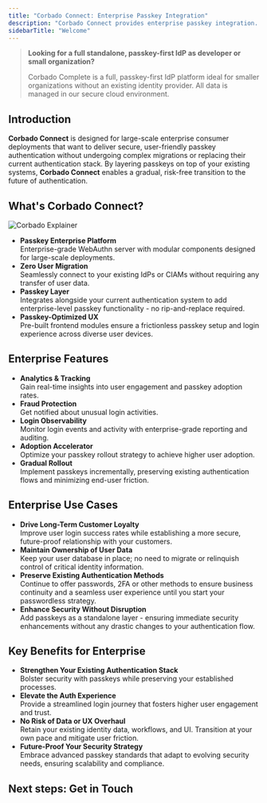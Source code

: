 ```yaml
---
title: "Corbado Connect: Enterprise Passkey Integration"
description: "Corbado Connect provides enterprise passkey integration. Add passkeys to your existing applications without replacing your auth system to improve security."
sidebarTitle: "Welcome"
---
```



> **Looking for a full standalone, passkey-first IdP as developer or small organization?**
>
> <Card title="Try Corbado Complete" href="/corbado-complete/overview/welcome">
>   Corbado Complete is a full, passkey-first IdP platform ideal for smaller organizations without an existing identity provider. All data is managed in our secure cloud environment.
> </Card>

## Introduction

**Corbado Connect** is designed for large-scale enterprise consumer deployments that want to deliver secure, user-friendly passkey authentication without undergoing complex migrations or replacing their current authentication stack. By layering passkeys on top of your existing systems, **Corbado Connect** enables a gradual, risk-free transition to the future of authentication.

## What's Corbado Connect?

![Corbado Explainer](/images/corbado-connect/corbado-connect-architecture.png)

- **Passkey Enterprise Platform**\
  Enterprise-grade WebAuthn server with modular components designed for large-scale deployments.
- **Zero User Migration**\
  Seamlessly connect to your existing IdPs or CIAMs without requiring any transfer of user data.
- **Passkey Layer**\
  Integrates alongside your current authentication system to add enterprise-level passkey functionality - no rip-and-replace required.
- **Passkey-Optimized UX**\
  Pre-built frontend modules ensure a frictionless passkey setup and login experience across diverse user devices.

## Enterprise Features

- **Analytics & Tracking**\
  Gain real-time insights into user engagement and passkey adoption rates.
- **Fraud Protection**\
  Get notified about unusual login activities.
- **Login Observability**\
  Monitor login events and activity with enterprise-grade reporting and auditing.
- **Adoption Accelerator**\
  Optimize your passkey rollout strategy to achieve higher user adoption.
- **Gradual Rollout**\
  Implement passkeys incrementally, preserving existing authentication flows and minimizing end-user friction.

## Enterprise Use Cases

- **Drive Long-Term Customer Loyalty**\
  Improve user login success rates while establishing a more secure, future-proof relationship with your customers.
- **Maintain Ownership of User Data**\
  Keep your user database in place; no need to migrate or relinquish control of critical identity information.
- **Preserve Existing Authentication Methods**\
  Continue to offer passwords, 2FA or other methods to ensure business continuity and a seamless user experience until you start your passwordless strategy.
- **Enhance Security Without Disruption**\
  Add passkeys as a standalone layer - ensuring immediate security enhancements without any drastic changes to your authentication flow.

## Key Benefits for Enterprise

- **Strengthen Your Existing Authentication Stack**\
  Bolster security with passkeys while preserving your established processes.
- **Elevate the Auth Experience**\
  Provide a streamlined login journey that fosters higher user engagement and trust.
- **No Risk of Data or UX Overhaul**\
  Retain your existing identity data, workflows, and UI. Transition at your own pace and mitigate user friction.
- **Future-Proof Your Security Strategy**\
  Embrace advanced passkey standards that adapt to evolving security needs, ensuring scalability and compliance.

## Next steps: Get in Touch

<GetInTouch />